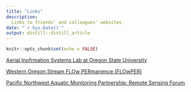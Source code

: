 ```yaml
---
title: "Links"
description:
  Links to friends' and colleagues' websites.
date: "`r Sys.Date()`"
output: distill::distill_article
---
```


```r
knitr::opts_chunk$set(echo = FALSE)
```

[Aerial Inofrmation Systems Lab at Oregon State University](http://ais.forestry.oregonstate.edu/)

[Western Oregon Stream FLOw PERmanence (FLOwPER)](https://www.fs.usda.gov/pnw/projects/western-oregon-stream-flow-permanence-flowper)

[Pacific Northwest Aquatic Monitoring Partnership: Remote Sensing Forum](https://www.pnamp.org/project/remote-sensing-forum)

<!-- Distill is a publication format for scientific and technical writing, native to the web.  -->

<!-- Learn more about using Distill for R Markdown at <https://rstudio.github.io/distill>. -->
